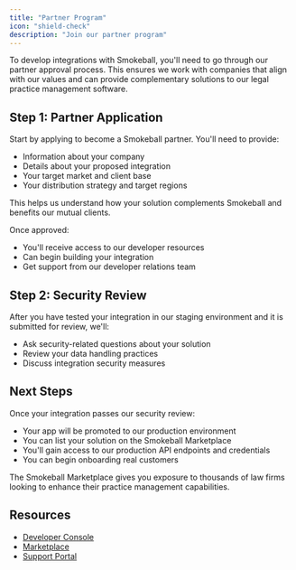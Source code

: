 ```yaml
---
title: "Partner Program"
icon: "shield-check"
description: "Join our partner program"
---
```


To develop integrations with Smokeball, you'll need to go through our partner approval process. This ensures we work with companies that align with our values and can provide complementary solutions to our legal practice management software.

## Step 1: Partner Application

Start by applying to become a Smokeball partner. You'll need to provide:
- Information about your company
- Details about your proposed integration
- Your target market and client base
- Your distribution strategy and target regions

This helps us understand how your solution complements Smokeball and benefits our mutual clients.

Once approved:
- You'll receive access to our developer resources
- Can begin building your integration
- Get support from our developer relations team

## Step 2: Security Review

After you have tested your integration in our staging environment and it is submitted for review, we'll:
- Ask security-related questions about your solution
- Review your data handling practices
- Discuss integration security measures

## Next Steps

Once your integration passes our security review:
- Your app will be promoted to our production environment
- You can list your solution on the Smokeball Marketplace
- You'll gain access to our production API endpoints and credentials
- You can begin onboarding real customers

The Smokeball Marketplace gives you exposure to thousands of law firms looking to enhance their practice management capabilities.

## Resources

- [Developer Console](https://console.smokeball.com)
- [Marketplace](https://marketplace.smokeball.com)
- [Support Portal](https://support.smokeball.com) 